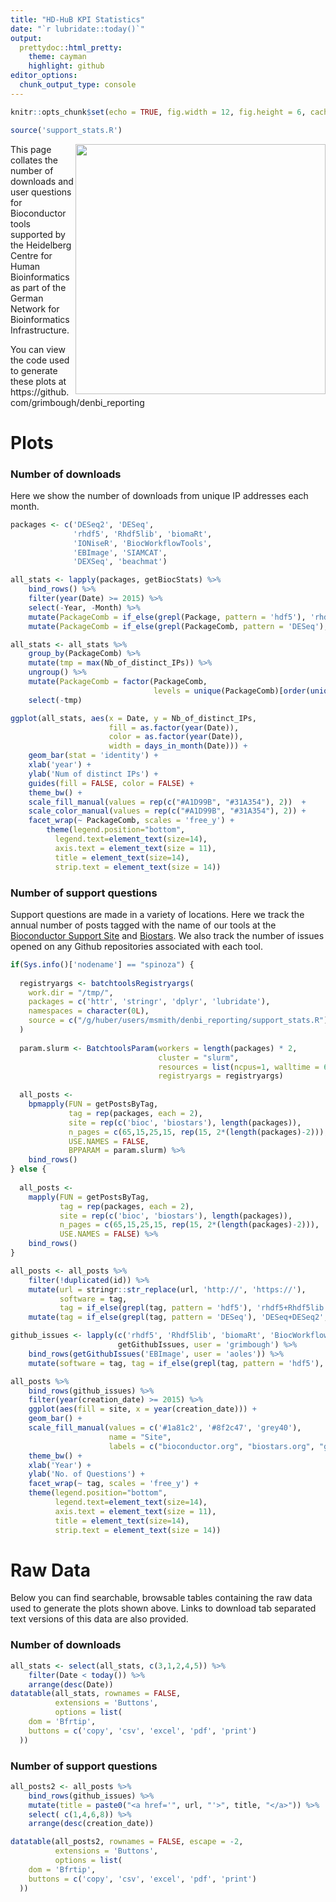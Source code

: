 ```yaml
---
title: "HD-HuB KPI Statistics"
date: "`r lubridate::today()`"
output: 
  prettydoc::html_pretty:
    theme: cayman
    highlight: github
editor_options: 
  chunk_output_type: console
---
```


```r
knitr::opts_chunk$set(echo = TRUE, fig.width = 12, fig.height = 6, cache = TRUE)
```

```r
source('support_stats.R')
```

<a href="http://www.denbi.de"><img src="https://tess.elixir-europe.org/system/content_providers/images/000/000/063/original/deNBI_Logo_rgb.jpg" width="400" align="right"></a>This page collates the number of downloads and user questions for Bioconductor tools supported by the Heidelberg Centre for Human Bioinformatics as part of the German Network for Bioinformatics Infrastructure. 

You can view the code used to generate these plots at https://github.com/grimbough/denbi_reporting

# Plots

### Number of downloads

Here we show the number of downloads from unique IP addresses each month.

```r
packages <- c('DESeq2', 'DESeq',
              'rhdf5', 'Rhdf5lib', 'biomaRt', 
              'IONiseR', 'BiocWorkflowTools', 
              'EBImage', 'SIAMCAT',
              'DEXSeq', 'beachmat')
```

```r
all_stats <- lapply(packages, getBiocStats) %>%
    bind_rows() %>%
    filter(year(Date) >= 2015) %>%
    select(-Year, -Month) %>%
    mutate(PackageComb = if_else(grepl(Package, pattern = 'hdf5'), 'rhdf5+Rhdf5lib', Package)) %>%
    mutate(PackageComb = if_else(grepl(PackageComb, pattern = 'DESeq'), 'DESeq+DESeq2', PackageComb)) 
```


```r

all_stats <- all_stats %>% 
    group_by(PackageComb) %>% 
    mutate(tmp = max(Nb_of_distinct_IPs)) %>% 
    ungroup() %>% 
    mutate(PackageComb = factor(PackageComb, 
                                levels = unique(PackageComb)[order(unique(tmp), decreasing = TRUE)])) %>%
    select(-tmp)

ggplot(all_stats, aes(x = Date, y = Nb_of_distinct_IPs, 
                      fill = as.factor(year(Date)),
                      color = as.factor(year(Date)),
                      width = days_in_month(Date))) + 
    geom_bar(stat = 'identity') +
    xlab('year') +
    ylab('Num of distinct IPs') +
    guides(fill = FALSE, color = FALSE) +
    theme_bw() +
    scale_fill_manual(values = rep(c("#A1D99B", "#31A354"), 2))  +
    scale_color_manual(values = rep(c("#A1D99B", "#31A354"), 2)) +
    facet_wrap(~ PackageComb, scales = 'free_y') +
        theme(legend.position="bottom", 
          legend.text=element_text(size=14),
          axis.text = element_text(size = 11),
          title = element_text(size=14),
          strip.text = element_text(size = 14))
```


### Number of support questions

Support questions are made in a variety of locations.  Here we track the annual number of posts tagged with the name of our tools at the [Bioconductor Support Site](https://support.bioconductor.org) and [Biostars](https://www.biostars.org).  We also track the number of issues opened on any Github repositories associated with each tool.

```r
if(Sys.info()['nodename'] == "spinoza") {
  
  registryargs <- batchtoolsRegistryargs(
    work.dir = "/tmp/",
    packages = c('httr', 'stringr', 'dplyr', 'lubridate'),
    namespaces = character(0L),
    source = c("/g/huber/users/msmith/denbi_reporting/support_stats.R")
  )
  
  param.slurm <- BatchtoolsParam(workers = length(packages) * 2,
                                 cluster = "slurm", 
                                 resources = list(ncpus=1, walltime = 600, memory = 200),
                                 registryargs = registryargs)
  
  all_posts <- 
    bpmapply(FUN = getPostsByTag,
             tag = rep(packages, each = 2),
             site = rep(c('bioc', 'biostars'), length(packages)),
             n_pages = c(65,15,25,15, rep(15, 2*(length(packages)-2))),
             USE.NAMES = FALSE,
             BPPARAM = param.slurm) %>%
    bind_rows()
} else {
  
  all_posts <- 
    mapply(FUN = getPostsByTag,
           tag = rep(packages, each = 2),
           site = rep(c('bioc', 'biostars'), length(packages)),
           n_pages = c(65,15,25,15, rep(15, 2*(length(packages)-2))),
           USE.NAMES = FALSE) %>%
    bind_rows()
}
```

```r
all_posts <- all_posts %>%
    filter(!duplicated(id)) %>%
    mutate(url = stringr::str_replace(url, 'http://', 'https://'),
           software = tag, 
           tag = if_else(grepl(tag, pattern = 'hdf5'), 'rhdf5+Rhdf5lib', tag)) %>%
    mutate(tag = if_else(grepl(tag, pattern = 'DESeq'), 'DESeq+DESeq2', tag))

github_issues <- lapply(c('rhdf5', 'Rhdf5lib', 'biomaRt', 'BiocWorkflowTools', 'IONiseR'),
                        getGithubIssues, user = 'grimbough') %>%
    bind_rows(getGithubIssues('EBImage', user = 'aoles')) %>% 
    mutate(software = tag, tag = if_else(grepl(tag, pattern = 'hdf5'), 'rhdf5+Rhdf5lib', tag))
```

```r
all_posts %>% 
    bind_rows(github_issues) %>%
    filter(year(creation_date) >= 2015) %>% 
    ggplot(aes(fill = site, x = year(creation_date))) + 
    geom_bar() +
    scale_fill_manual(values = c('#1a81c2', '#8f2c47', 'grey40'),
                      name = "Site",
                      labels = c("bioconductor.org", "biostars.org", "github.com")) + 
    theme_bw() + 
    xlab('Year') +
    ylab('No. of Questions') +
    facet_wrap(~ tag, scales = 'free_y') + 
    theme(legend.position="bottom", 
          legend.text=element_text(size=14),
          axis.text = element_text(size = 11),
          title = element_text(size=14),
          strip.text = element_text(size = 14))
```


# Raw Data

Below you can find searchable, browsable tables containing the raw data used to generate the plots shown above.  Links to download tab separated text versions of this data are also provided.

### Number of downloads

```r
all_stats <- select(all_stats, c(3,1,2,4,5)) %>%
    filter(Date < today()) %>%
    arrange(desc(Date))
datatable(all_stats, rownames = FALSE,
          extensions = 'Buttons', 
          options = list(
    dom = 'Bfrtip',
    buttons = c('copy', 'csv', 'excel', 'pdf', 'print')
  ))
```

### Number of support questions

```r
all_posts2 <- all_posts %>%
    bind_rows(github_issues) %>%
    mutate(title = paste0("<a href='", url, "'>", title, "</a>")) %>%
    select( c(1,4,6,8)) %>%
    arrange(desc(creation_date))

datatable(all_posts2, rownames = FALSE, escape = -2,
          extensions = 'Buttons', 
          options = list(
    dom = 'Bfrtip',
    buttons = c('copy', 'csv', 'excel', 'pdf', 'print')
  ))
```
